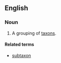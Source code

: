 ==English==

===Noun===
{{en-noun|supertaxa}}

# {{taxonomy}} A grouping of [[taxon]]s.

====Related terms====
* [[subtaxon]]